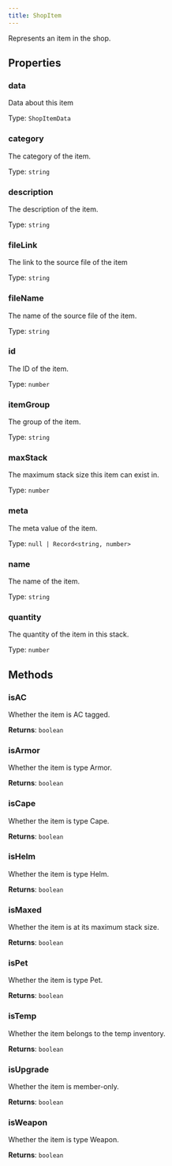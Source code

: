 ```yaml
---
title: ShopItem
---
```



Represents an item in the shop.


## Properties
### data


Data about this item


Type: `ShopItemData`


### category <Badge text="Getter" size="small" />	


The category of the item.


Type: `string`


### description <Badge text="Getter" size="small" />	


The description of the item.


Type: `string`


### fileLink <Badge text="Getter" size="small" />	


The link to the source file of the item


Type: `string`


### fileName <Badge text="Getter" size="small" />	


The name of the source file of the item.


Type: `string`


### id <Badge text="Getter" size="small" />	


The ID of the item.


Type: `number`


### itemGroup <Badge text="Getter" size="small" />	


The group of the item.


Type: `string`


### maxStack <Badge text="Getter" size="small" />	


The maximum stack size this item can exist in.


Type: `number`


### meta <Badge text="Getter" size="small" />	


The meta value of the item.


Type: `null | Record<string, number>`


### name <Badge text="Getter" size="small" />	


The name of the item.


Type: `string`


### quantity <Badge text="Getter" size="small" />	


The quantity of the item in this stack.


Type: `number`


## Methods

### isAC

Whether the item is AC tagged.

**Returns**: `boolean`

### isArmor

Whether the item is type Armor.

**Returns**: `boolean`

### isCape

Whether the item is type Cape.

**Returns**: `boolean`

### isHelm

Whether the item is type Helm.

**Returns**: `boolean`

### isMaxed

Whether the item is at its maximum stack size.

**Returns**: `boolean`

### isPet

Whether the item is type Pet.

**Returns**: `boolean`

### isTemp

Whether the item belongs to the temp inventory.

**Returns**: `boolean`

### isUpgrade

Whether the item is member-only.

**Returns**: `boolean`

### isWeapon

Whether the item is type Weapon.

**Returns**: `boolean`
